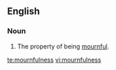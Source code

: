 ==English==
===Noun===
{{en-noun|-}}

#The property of being [[mournful]].

[[te:mournfulness]]
[[vi:mournfulness]]